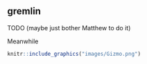 ## gremlin

TODO (maybe just bother Matthew to do it)

Meanwhile

```r
knitr::include_graphics("images/Gizmo.png")
```
